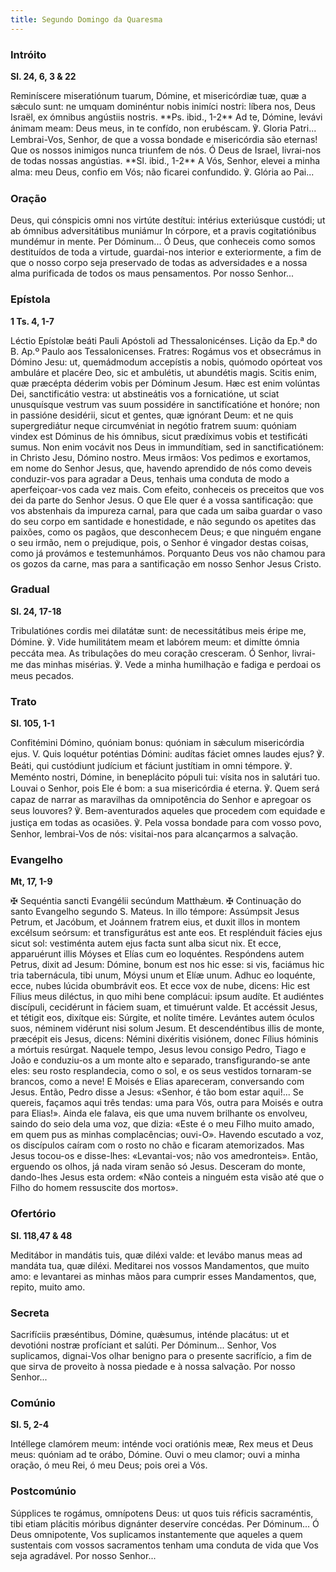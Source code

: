 ```yaml
---
title: Segundo Domingo da Quaresma
---
```


### Intróito

**Sl. 24, 6, 3 & 22**

<div class="side-by-side not-content">
  <span>
    Reminíscere miseratiónum tuarum, Dómine, et misericórdiæ tuæ, quæ a sǽculo
    sunt: ne umquam dominéntur nobis inimíci nostri: líbera nos, Deus Israël, ex
    ómnibus angústiis nostris. **Ps. ibid., 1-2** Ad te, Dómine, levávi ánimam
    meam: Deus meus, in te confído, non erubéscam. ℣. Gloria Patri...
  </span>
  <span>
    Lembrai-Vos, Senhor, de que a vossa bondade e misericórdia são eternas! Que
    os nossos inimigos nunca triunfem de nós. Ó Deus de Israel, livrai-nos de
    todas nossas angústias. **Sl. ibid., 1-2** A Vós, Senhor, elevei a minha
    alma: meu Deus, confio em Vós; não ficarei confundido. ℣. Glória ao Pai...
  </span>
</div>

### Oração

<div class="side-by-side not-content">
  <span>
    Deus, qui cónspicis omni nos virtúte destítui: intérius exteriúsque custódi;
    ut ab ómnibus adversitátibus muniámur In córpore, et a pravis cogitatiónibus
    mundémur in mente. Per Dóminum...
  </span>
  <span>
    Ó Deus, que conheceis como somos destituídos de toda a virtude, guardai-nos
    interior e exteriormente, a fim de que o nosso corpo seja preservado de
    todas as adversidades e a nossa alma purificada de todos os maus
    pensamentos. Por nosso Senhor...
  </span>
</div>

### Epístola

**1 Ts. 4, 1-7**

<div class="side-by-side not-content">
  <span>Léctio Epístolæ beáti Pauli Apóstoli ad Thessalonicénses.</span>
  <span>Lição da Ep.ª do B. Ap.º Paulo aos Tessalonicenses.</span>
  <span>
    Fratres: Rogámus vos et obsecrámus in Dómino Jesu: ut, quemádmodum
    accepístis a nobis, quómodo opórteat vos ambuláre et placére Deo, sic et
    ambulétis, ut abundétis magis. Scitis enim, quæ præcépta déderim vobis per
    Dóminum Jesum. Hæc est enim volúntas Dei, sanctificátio vestra: ut
    abstineátis vos a fornicatióne, ut sciat unusquísque vestrum vas suum
    possidére in sanctifícatióne et honóre; non in passióne desidérii, sicut et
    gentes, quæ ignórant Deum: et ne quis supergrediátur neque circumvéniat in
    negótio fratrem suum: quóniam vindex est Dóminus de his ómnibus, sicut
    prædíximus vobis et testificáti sumus. Non enim vocávit nos Deus in
    immundítiam, sed in sanctificatiónem: in Christo Jesu, Dómino nostro.
  </span>
  <span>
    Meus irmãos: Vos pedimos e exortamos, em nome do Senhor Jesus, que, havendo
    aprendido de nós como deveis conduzir-vos para agradar a Deus, tenhais uma
    conduta de modo a aperfeiçoar-vos cada vez mais. Com efeito, conheceis os
    preceitos que vos dei da parte do Senhor Jesus. O que Ele quer é a vossa
    santificação: que vos abstenhais da impureza carnal, para que cada um saiba
    guardar o vaso do seu corpo em santidade e honestidade, e não segundo os
    apetites das paixões, como os pagãos, que desconhecem Deus; e que ninguém
    engane o seu irmão, nem o prejudique, pois, o Senhor é vingador destas
    coisas, como já provámos e testemunhámos. Porquanto Deus vos não chamou para
    os gozos da carne, mas para a santificação em nosso Senhor Jesus Cristo.
  </span>
</div>

### Gradual

**Sl. 24, 17-18**

<div class="side-by-side not-content">
  <span>
    Tribulatiónes cordis mei dilatátæ sunt: de necessitátibus meis éripe me,
    Dómine. ℣. Vide humilitátem meam et labórem meum: et dimítte ómnia peccáta
    mea.
  </span>
  <span>
    As tribulações do meu coração cresceram. Ó Senhor, livrai-me das minhas
    misérias. ℣. Vede a minha humilhação e fadiga e perdoai os meus pecados.
  </span>
</div>

### Trato

**Sl. 105, 1-1**

<div class="side-by-side not-content">
  <span>
    Confitémini Dómino, quóniam bonus: quóniam in sǽculum misericórdia ejus. V.
    Quis loquétur poténtias Dómini: audítas fáciet omnes laudes ejus? ℣. Beáti,
    qui custódiunt judícium et fáciunt justítiam in omni témpore. ℣. Meménto
    nostri, Dómine, in beneplácito pópuli tui: vísita nos in salutári tuo.
  </span>
  <span>
    Louvai o Senhor, pois Ele é bom: a sua misericórdia é eterna. ℣. Quem será
    capaz de narrar as maravilhas da omnipotência do Senhor e apregoar os seus
    louvores? ℣. Bem-aventurados aqueles que procedem com equidade e justiça em
    todas as ocasiões. ℣. Pela vossa bondade para com vosso povo, Senhor,
    lembrai-Vos de nós: visitai-nos para alcançarmos a salvação.
  </span>
</div>

### Evangelho

**Mt, 17, 1-9**

<div class="side-by-side not-content">
  <span>
    <span class="text-red-500">✠</span> Sequéntia sancti Evangélii secúndum
    Matthǽum.
  </span>
  <span>
    <span class="text-red-500">✠</span> Continuação do santo Evangelho segundo
    S. Mateus.
  </span>
  <span>
    In illo témpore: Assúmpsit Jesus Petrum, et Jacóbum, et Joánnem fratrem
    eius, et duxit illos in montem excélsum seórsum: et transfigurátus est ante
    eos. Et resplénduit fácies ejus sicut sol: vestiménta autem ejus facta sunt
    alba sicut nix. Et ecce, apparuérunt illis Móyses et Elías cum eo loquéntes.
    Respóndens autem Petrus, dixit ad Jesum: Dómine, bonum est nos hic esse: si
    vis, faciámus hic tria tabernácula, tibi unum, Móysi unum et Elíæ unum.
    Adhuc eo loquénte, ecce, nubes lúcida obumbrávit eos. Et ecce vox de nube,
    dicens: Hic est Fílius meus diléctus, in quo mihi bene complácui: ipsum
    audíte. Et audiéntes discípuli, cecidérunt in fáciem suam, et timuérunt
    valde. Et accéssit Jesus, et tétigit eos, dixítque eis: Súrgite, et nolíte
    timére. Levántes autem óculos suos, néminem vidérunt nisi solum Jesum. Et
    descendéntibus illis de monte, præcépit eis Jesus, dicens: Némini dixéritis
    visiónem, donec Fílius hóminis a mórtuis resúrgat.
  </span>
  <span>
    Naquele tempo, Jesus levou consigo Pedro, Tiago e João e conduziu-os a um
    monte alto e separado, transfigurando-se ante eles: seu rosto resplandecia,
    como o sol, e os seus vestidos tornaram-se brancos, como a neve! E Moisés e
    Elias apareceram, conversando com Jesus. Então, Pedro disse a Jesus:
    «Senhor, é tão bom estar aqui!... Se quereis, façamos aqui três tendas: uma
    para Vós, outra para Moisés e outra para Elias!». Ainda ele falava, eis que
    uma nuvem brilhante os envolveu, saindo do seio dela uma voz, que dizia:
    «Este é o meu Filho muito amado, em quem pus as minhas complacências;
    ouvi-O». Havendo escutado a voz, os discípulos caíram com o rosto no chão e
    ficaram atemorizados. Mas Jesus tocou-os e disse-lhes: «Levantai-vos; não
    vos amedronteis». Então, erguendo os olhos, já nada viram senão só Jesus.
    Desceram do monte, dando-lhes Jesus esta ordem: «Não conteis a ninguém esta
    visão até que o Filho do homem ressuscite dos mortos».
  </span>
</div>

### Ofertório

**Sl. 118,47 & 48**

<div class="side-by-side not-content">
  <span>
    Meditábor in mandátis tuis, quæ diléxi valde: et levábo manus meas ad
    mandáta tua, quæ diléxi.
  </span>
  <span>
    Meditarei nos vossos Mandamentos, que muito amo: e levantarei as minhas mãos
    para cumprir esses Mandamentos, que, repito, muito amo.
  </span>
</div>

### Secreta

<div class="side-by-side not-content">
  <span>
    Sacrifíciis præséntibus, Dómine, quǽsumus, inténde placátus: ut et devotióni
    nostræ profíciant et salúti. Per Dóminum...
  </span>
  <span>
    Senhor, Vos suplicamos, dignai-Vos olhar benigno para o presente sacrifício,
    a fim de que sirva de proveito à nossa piedade e à nossa salvação. Por nosso
    Senhor...
  </span>
</div>

### Comúnio

**Sl. 5, 2-4**

<div class="side-by-side not-content">
  <span>
    Intéllege clamórem meum: inténde voci oratiónis meæ, Rex meus et Deus meus:
    quóniam ad te orábo, Dómine.
  </span>
  <span>
    Ouvi o meu clamor; ouvi a minha oração, ó meu Rei, ó meu Deus; pois orei a
    Vós.
  </span>
</div>

### Postcomúnio

<div class="side-by-side not-content">
  <span>
    Súpplices te rogámus, omnípotens Deus: ut quos tuis réficis sacraméntis,
    tibi etiam plácitis móribus dignánter deservíre concédas. Per Dóminum...
  </span>
  <span>
    Ó Deus omnipotente, Vos suplicamos instantemente que aqueles a quem
    sustentais com vossos sacramentos tenham uma conduta de vida que Vos seja
    agradável. Por nosso Senhor...
  </span>
</div>
